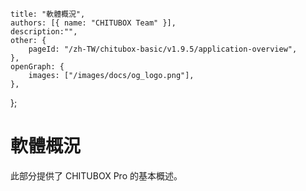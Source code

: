 	title: "軟體概況",
	authors: [{ name: "CHITUBOX Team" }],
	description:"",
	other: {
		pageId: "/zh-TW/chitubox-basic/v1.9.5/application-overview",
	},
	openGraph: {
		images: ["/images/docs/og_logo.png"],
	},
};

# 軟體概況

此部分提供了 CHITUBOX Pro 的基本概述。
